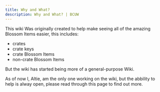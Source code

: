 ```yaml
---
title: Why and What?
description: Why and What? | BCUW
---
```


This wiki Was originally created to help make seeing all of the amazing Blossom Items easier, this includes:

- crates
- crate keys
- crate Blossom Items
- non-crate Blossom Items

But the wiki has started being more of a general-purpose Wiki.

As of now I, Altie, am the only one working on the wiki, but the abbility to help is alway open, please read through this page to find out more.